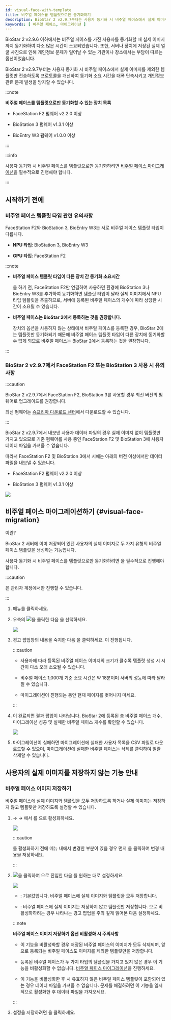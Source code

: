 ```yaml
---
id: visual-face-with-template
title: 비주얼 페이스를 템플릿으로만 동기화하기
description: BioStar 2 v2.9.7부터는 사용자 동기화 시 비주얼 페이스에서 실제 이미지를 제외한 템플릿만 전송하도록 프로토콜을 개선하여 동기화 소요 시간을 대폭 단축시키고 개인정보 관련 문제 발생을 방지할 수 있습니다.
keywords: [ 비주얼 페이스, 마이그레이션 ]
---
```


BioStar 2 v2.9.6 이하에서는 비주얼 페이스를 가진 사용자를 동기화할 때 실제 이미지까지 동기화하여 다소 많은 시간이 소요되었습니다. 또한, 서버나 장치에 저장된 실제 얼굴 사진으로 인해 개인정보 문제가 일어날 수 있는 기관이나 장소에서는 부담이 따르는 옵션이었습니다.

BioStar 2 v2.9.7부터는 사용자 동기화 시 비주얼 페이스에서 실제 이미지를 제외한 템플릿만 전송하도록 프로토콜을 개선하여 동기화 소요 시간을 대폭 단축시키고 개인정보 관련 문제 발생을 방지할 수 있습니다.

:::note

**비주얼 페이스를 템플릿으로만 동기화할 수 있는 장치 목록**

* FaceStation F2 펌웨어 v2.2.0 이상

* BioStation 3 펌웨어 v1.3.1 이상

* BioEntry W3 펌웨어 v1.0.0 이상

:::

:::info

사용자 동기화 시 비주얼 페이스를 템플릿으로만 동기화하려면 [비주얼 페이스 마이그레이션](#visual-face-migration)을 필수적으로 진행해야 합니다.

:::

## 시작하기 전에


<DocumentA />

### 비주얼 페이스 템플릿 타입 관련 유의사항

FaceStation F2와 BioStation 3, BioEntry W3는 서로 비주얼 페이스 템플릿 타입이 다릅니다.

* **NPU 타입**: BioStation 3, BioEntry W3

* **GPU 타입**: FaceStation F2

:::note

*  **비주얼 페이스 템플릿 타입이 다른 장치 간 동기화 소요시간**

    <Cmd sid="user.list.visualFaceMigration.title" />을 하기 전, FaceStation F2만 연결하여 사용하던 환경에 BioStation 3나 BioEntry W3를 추가하여 동기화하면 템플릿 타입이 달라 실제 이미지에서 NPU 타입 템플릿을 추출하므로, 서버에 등록된 비주얼 페이스의 개수에 따라 상당한 시간이 소요될 수 있습니다.

* **비주얼 페이스는 BioStar 2에서 등록하는 것을 권장합니다.**

    장치의 <Cmd sid="device.info.storeVisualFaceImage" /> 옵션을 사용하지 않는 상태에서 비주얼 페이스를 등록한 경우, BioStar 2에는 템플릿만 동기화되기 때문에 비주얼 페이스 템플릿 타입이 다른 장치에 동기화할 수 없게 되므로 비주얼 페이스는 BioStar 2에서 등록하는 것을 권장합니다.

:::

### BioStar 2 v2.9.7에서 FaceStation F2 또는 BioStation 3 사용 시 유의사항

:::caution

BioStar 2 v2.9.7에서 FaceStation F2, BioStation 3를 사용할 경우 최신 버전의 펌웨어로 업그레이드를 권장합니다.

최신 펌웨어는 [슈프리마 다운로드 센터](https://download.supremainc.com)에서 다운로드할 수 있습니다.

:::

BioStar 2 v2.9.7에서 내보낸 사용자 데이터 파일의 경우 실제 이미지 없이 템플릿만 가지고 있으므로 기존 펌웨어를 사용 중인 FaceStation F2 및 BioStation 3에 사용자 데이터 파일을 가져올 수 없습니다.

따라서 FaceStation F2 및 BioStation 3에서 <Cmd sid="menu.dataExport" /> 시에는 아래의 버전 이상에서만 데이터 파일을 내보낼 수 있습니다.

* FaceStation F2 펌웨어 v2.2.0 이상

* BioStation 3 펌웨어 v1.3.1 이상

<Image src='/img/biostar-data-file-export.png' className='none' caption />

## 비주얼 페이스 마이그레이션하기 {#visual-face-migration}

<Cmd sid="user.list.visualFaceMigration.title" />이란?

BioStar 2 서버에 이미 저장되어 있던 사용자의 실제 이미지로 두 가지 유형의 비주얼 페이스 템플릿을 생성하는 기능입니다.

사용자 동기화 시 비주얼 페이스를 템플릿으로만 동기화하려면 <Cmd sid="user.list.visualFaceMigration.title" />을 필수적으로 진행해야 합니다.

:::caution

<Cmd sid="user.list.visualFaceMigration.title" />은 관리자 계정에서만 진행할 수 있습니다.

:::

1. <Cmd sid="common.gnb.user" /> 메뉴를 클릭하세요.

1. 우측의 <Image src='/img/common/ico-user-option.png' ico />을 클릭한 다음 <Cmd sid="user.list.visualFaceMigration.title" />을 선택하세요.

    <Image src='/img/biostar-297-visual-face-migration-1.png' caption />

1. 경고 팝업창의 내용을 숙지한 다음 <Cmd sid="button.continue" />을 클릭하세요. <Cmd sid="user.list.visualFaceMigration.title" />이 진행됩니다.

    :::caution

    * 사용자에 따라 등록된 비주얼 페이스 이미지의 크기가 클수록 템플릿 생성 시 시간이 다소 오래 소요될 수 있습니다.

    * 비주얼 페이스 1,000개 기준 소요 시간은 약 18분이며 서버의 성능에 따라 달라질 수 있습니다.

    * 마이그레이션이 진행되는 동안 현재 페이지를 벗어나지 마세요.

    :::

1. <Cmd sid="user.list.visualFaceMigration.title" />이 완료되면 결과 팝업이 나타납니다. BioStar 2에 등록된 총 비주얼 페이스 개수, 마이그레이션 성공 및 실패한 비주얼 페이스 개수를 확인할 수 있습니다.

    <Image src='/img/biostar-297-visual-face-migration-2.png' className='none' caption />

1. 마이그레이션이 실패하면 마이그레이션에 실패한 사용자 목록을 CSV 파일로 다운로드할 수 있으며, 마이그레이션에 실패한 비주얼 페이스는 삭제를 클릭하여 일괄 <Cmd>삭제</Cmd>할 수 있습니다.

## 사용자의 실제 이미지를 저장하지 않는 기능 안내

### 비주얼 페이스 이미지 저장하기

비주얼 페이스에 실제 이미지와 템플릿을 모두 저장하도록 하거나 실제 이미지는 저장하지 않고 템플릿만 저장하도록 설정할 수 있습니다.

1. <Cmd sid="common.setting" /> → <Cmd sid="common.server" /> → <Cmd sid="settings.expertSettings.title" />에서 <Cmd sid="settings.expertSettings.enableOptionLabel" />를 <Cmd sid="common.use" />으로 활성화하세요.

    <Image src='/img/biostar-297-expert-setting-1.png' caption />

    :::caution

    <Cmd sid="settings.expertSettings.enableOptionLabel" />를 활성화하기 전에 <Cmd sid="common.server" /> 메뉴 내에서 변경한 부분이 있을 경우 먼저 <Cmd sid="button.apply" />을 클릭하여 변경 내용을 저장하세요.

    :::

1. <Image src='/img/ico-expert-setting.png' ico />을 클릭하여 <Cmd sid="settings.expertSettings.detail.title" />으로 진입한 다음 <Cmd sid="settings.expertSettings.detail.storeVisualFaceImageOptionLabel" />를 원하는 대로 설정하세요.

    <Image src='/img/biostar-297-expert-setting-2.png' caption />

    * <Cmd sid="common.use" />: 기본값입니다. 비주얼 페이스에 실제 이미지와 템플릿을 모두 저장합니다.

    * <Cmd sid="common.notUse" />: 비주얼 페이스에 실제 이미지는 저장하지 않고 템플릿만 저장합니다. <Cmd sid="common.notUse" />으로 비활성화하려는 경우 나타나는 경고 팝업을 주의 깊게 읽어본 다음 설정하세요.

    :::note

    **비주얼 페이스 이미지 저장하기 옵션 비활성화 시 주의사항**
    
    * 이 기능을 비활성화할 경우 저장된 비주얼 페이스의 이미지가 모두 삭제되며, 앞으로 등록되는 비주얼 페이스도 이미지를 제외한 템플릿만을 저장합니다.

    * 등록된 비주얼 페이스가 두 가지 타입의 템플릿을 가지고 있지 않은 경우 이 기능을 비활성화할 수 없습니다. [비주얼 페이스 마이그레이션](#visual-face-migration)을 진행하세요.

    * 이 기능을 비활성화한 후 <Cmd sid="menu.dataImport" /> 시 유효하지 않은 비주얼 페이스 템플릿이 포함되어 있는 경우 데이터 파일을 가져올 수 없습니다. 문제를 해결하려면 이 기능을 일시적으로 활성화한 후 데이터 파일을 가져오세요.

    :::

1. 설정을 저장하려면 <Cmd sid="button.apply" />을 클릭하세요.